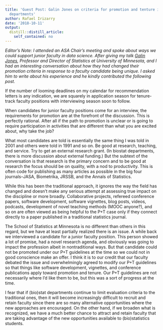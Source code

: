 ```yaml
---
title: 'Guest Post: Galin Jones on criteria for promotion and tenture in (bio)statistics
  departments'
author: Rafael Irizarry
date: '2018-10-11'
output:
  distill::distill_article:
    self_contained: no
---
```



*Editor's Note: I attended an ASA Chair's meeting and spoke about ways we could support junior faculty in data science. After giving my talk [Galin Jones](http://users.stat.umn.edu/~galin/), Professor and Director of Statistics at University of Minnesota, and I had an interesting conversation about how they had changed their promotion criteria in response to a faculty candidate being unique. I asked him to write about his experience and he kindly contributed the following post.* 

If the number of looming deadlines on my calendar for recommendation letters is any indication, we are squarely in application season for tenure-track faculty positions with interviewing season soon to follow.


When candidates for junior faculty positions come for an interview, the requirements for promotion are at the forefront of the discussion.  This is perfectly rational. After all if the path to promotion is unclear or is going to require participation in activities that are different than what you are excited about, why take the job?


What most candidates are told is essentially the same thing I was told in 2001 and others were told in 1991 and so on.  Be good at research, teaching, and service.  Try to get an external research grant.  (In biostat departments, there is more discussion about external funding.) But the subtext of the conversation is that research is the primary concern and to be good at research the focus should be on quality, with a nod to productivity.  This is often code for publishing as many articles as possible in the big four journals--JASA, Biometrika, JRSSB, and the Annals of Statistics.


While this has been the traditional approach, it ignores the way the field has changed and doesn’t make any serious attempt at assessing true impact on the discipline or more broadly. Collaborative projects, refereed conference papers, software development, software vignettes, blog posts, videos, podcasts, development of novel teaching methods (MOOC anyone?), and so on are often viewed as being helpful to the P+T case only if they connect directly to a paper published in a traditional statistics journal.


The School of Statistics at Minnesota is no different than others in this regard, but we have at least partially realized there is an issue.  A while back we interviewed a candidate for a junior faculty position.  This person showed a lot of promise, had a novel research agenda, and obviously was going to impact the profession albeit in nontraditional ways.  But that candidate could not be promoted under our P+T guidelines at the time so we could not in good conscience make an offer.  I think it is to our credit that our faculty debated the issue and overwhelmingly agreed to modify our P+T guidelines so that things like software development, vignettes, and conference publications apply toward promotion and tenure. Our P+T guidelines are not necessarily where I’d like them to be, but this was a sort of progress at the time.


I fear that if (bio)stat departments continue to limit evaluation criteria to the traditional ones, then it will become increasingly difficult to recruit and retain faculty since there are so many alternative opportunities where the new approaches are encouraged.  On the other hand, if we broaden what is recognized, we have a much better chance to attract and retain faculty that are taking advantage of the new opportunities available to (bio)statistics students.
